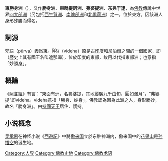 {{佛教}}
'''東勝身洲'''（{{lang-sa|पूर्वविदेह|Pūrva-videha}}），又作'''勝身洲'''、'''東毗提訶洲'''、'''弗婆提洲'''、'''东弗于逮'''，為[[佛教|佛教]]傳說中世界[[四大部洲|四大部洲]]（另包括[[西牛賀洲|西牛賀洲]]、[[南贍部洲|南贍部洲]]和[[北俱蘆洲|北俱蘆洲]]）之一，位於東方。因該洲人身形殊勝而得名。

==詞源==
梵語{{lang|sa|पूर्व}}（pūrva）義爲東。विदेह（videha）原是[[古印度|古印度]]和[[尼泊爾|尼泊爾]]之間的一個國家，即{{link-en|毗提诃王國|Kingdom_of_the_Videhas}}（歷史上其有國王名叫遮那竭），位於印度的東部，故用以代指東部洲；也意指「妙勝身」。

==概論==
《[[阿含經|阿含經]]》有言：“東面有洲，名弗婆提，其地縱廣九千由旬，圓如滿月”，“弗婆提”即videha。videha意指「勝身、妙身」，佛教認為因為此洲之人，身形勝妙，故名「勝身洲」。由[[持國天王|持國天王]]居住、護持。

==小说概念==
[[吴承恩|吴承恩]]在神怪小说《[[西遊記|西遊記]]》中將[[傲来国|傲来国]]立於东胜神洲内，傲来国中的[[花果山_(西遊記)|花果山]]是[[孙悟空|孙悟空]]的诞生地。{{Myth-stub}}
{{四大部洲}}
{{西遊記}}
[[Category:人界|Category:人界]]
[[Category:佛教史地|Category:佛教史地]]
[[Category:佛教术语|Category:佛教术语]]